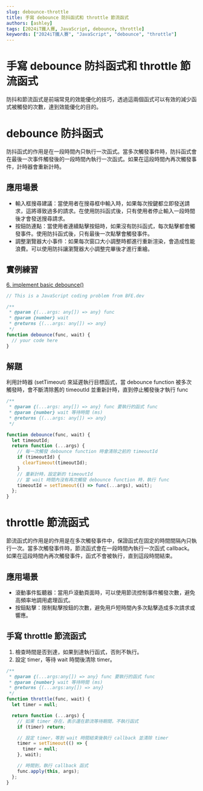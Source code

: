 ```yaml
---
slug: debounce-throttle
title: 手寫 debounce 防抖函式和 throttle 節流函式
authors: [ashley]
tags: [2024iT鐵人賽, JavaScript, debounce, throttle]
keywords: ["2024iT鐵人賽", "JavaScript", "debounce", "throttle"]
---
```


# 手寫 debounce 防抖函式和 throttle 節流函式

防抖和節流函式是前端常見的效能優化的技巧，透過這兩個函式可以有效的減少函式被觸發的次數，達到效能優化的目的。

# debounce 防抖函式

防抖函式的作用是在一段時間內只執行一次函式。當多次觸發事件時，防抖函式會在最後一次事件觸發後的一段時間內執行一次函式。如果在這段時間內再次觸發事件，計時器會重新計時。

## 應用場景

- 輸入框搜尋建議：當使用者在搜尋框中輸入時，如果每次按鍵都立即發送請求，這將導致過多的請求。在使用防抖函式後，只有使用者停止輸入一段時間後才會發送搜尋請求。
- 按鈕防連點：當使用者連續點擊按鈕時，如果沒有防抖函式，每次點擊都會觸發事件。使用防抖函式後，只有最後一次點擊會觸發事件。
- 調整瀏覽器大小事件：如果每次窗口大小調整時都進行重新渲染，會造成性能浪費。可以使用防抖讓瀏覽器大小調整完畢後才進行重繪。

## 實例練習

[6. implement basic debounce()](https://bigfrontend.dev/problem/implement-basic-debounce)

```js
// This is a JavaScript coding problem from BFE.dev

/**
 * @param {(...args: any[]) => any} func
 * @param {number} wait
 * @returns {(...args: any[]) => any}
 */
function debounce(func, wait) {
  // your code here
}
```

## 解題

利用計時器 (setTimeout) 來延遲執行目標函式，當 debounce function 被多次觸發時，會不斷清除舊的 timeoutId 並重新計時，直到停止觸發後才執行 func

```js
/**
 * @param {(...args: any[]) => any} func 要執行的函式 func
 * @param {number} wait 等待時間 (ms)
 * @returns {(...args: any[]) => any}
 */

function debounce(func, wait) {
  let timeoutId;
  return function (...args) {
    // 每一次觸發 debounce function 時會清除之前的 timeoutId
    if (timeoutId) {
      clearTimeout(timeoutId);
    }
    // 重新計時，設定新的 timeoutId
    // 當 wait 時間內沒有再次觸發 debounce function 時，執行 func
    timeoutId = setTimeout(() => func(...args), wait);
  };
}
```

# throttle 節流函式

節流函式的作用是的作用是在多次觸發事件中，保證函式在固定的時間間隔內只執行一次。當多次觸發事件時，節流函式會在一段時間內執行一次函式 callback。如果在這段時間內再次觸發事件，函式不會被執行，直到這段時間結束。

## 應用場景

- 滾動事件監聽器：當用戶滾動頁面時，可以使用節流控制事件觸發次數，避免高頻率地調用處理函式。
- 按鈕點擊：限制點擊按鈕的次數，避免用戶短時間內多次點擊造成多次請求或響應。

## 手寫 throttle 節流函式

1. 檢查時間是否到達，如果到達執行函式，否則不執行。
2. 設定 timer，等待 wait 時間後清除 timer。

```js
/**
 * @param {(...args:any[]) => any} func 要執行的函式 func
 * @param {number} wait 等待時間 (ms)
 * @returns {(...args:any[]) => any}
 */
function throttle(func, wait) {
  let timer = null;

  return function (...args) {
    // 如果 timer 存在，表示還在節流等待期間，不執行函式
    if (timer) return;

    // 設定 timer，等到 wait 時間結束後執行 callback 並清除 timer
    timer = setTimeout(() => {
      timer = null;
    }, wait);

    // 時間到，執行 callback 函式
    func.apply(this, args);
  };
}
```
